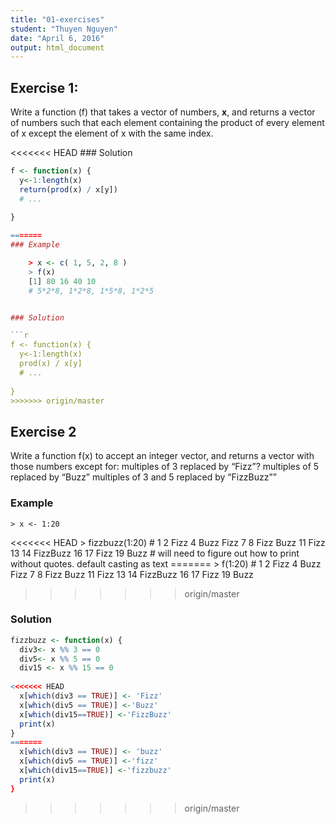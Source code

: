 ```yaml
---
title: "01-exercises"
student: "Thuyen Nguyen"
date: "April 6, 2016"
output: html_document
---
```



## Exercise 1:

Write a function (f) that takes a vector of numbers, **x**, and returns a vector of numbers such that each element containing the product of every element of x except the element of x with the same index. 


<<<<<<< HEAD
### Solution 

```r

f <- function(x) {
  y<-1:length(x)
  return(prod(x) / x[y])
  # ...
  
}

=======
### Example 

    > x <- c( 1, 5, 2, 8 ) 
    > f(x) 
    [1] 80 16 40 10
    # 5*2*8, 1*2*8, 1*5*8, 1*2*5  


### Solution 

```r
f <- function(x) {
  y<-1:length(x)
  prod(x) / x[y]
  # ...
  
}
>>>>>>> origin/master
```
    


## Exercise 2

Write a function f(x) to accept an integer vector, and returns a vector with those numbers except for: 
   multiples of 3 replaced by "Fizz"? 
   multiples of 5 replaced by "Buzz" 
   multiples of 3 and 5 replaced by "FizzBuzz""
   
### Example

    > x <- 1:20
<<<<<<< HEAD
    > fizzbuzz(1:20) 
    # 1 2 Fizz 4 Buzz Fizz 7 8 Fizz Buzz 11 Fizz 13 14 FizzBuzz 16 17 Fizz 19 Buzz
    # will need to figure out how to print without quotes.  default casting as text
=======
    > f(1:20) 
    # 1 2 Fizz 4 Buzz Fizz 7 8 Fizz Buzz 11 Fizz 13 14 FizzBuzz 16 17 Fizz 19 Buzz

>>>>>>> origin/master

### Solution

```r
fizzbuzz <- function(x) {
  div3<- x %% 3 == 0
  div5<- x %% 5 == 0
  div15 <- x %% 15 == 0
  
<<<<<<< HEAD
  x[which(div3 == TRUE)] <- 'Fizz'
  x[which(div5 == TRUE)] <-'Buzz'
  x[which(div15==TRUE)] <-'FizzBuzz'
  print(x)
}
=======
  x[which(div3 == TRUE)] <- 'buzz'
  x[which(div5 == TRUE)] <-'fizz'
  x[which(div15==TRUE)] <-'fizzbuzz'
  print(x)
}

```
>>>>>>> origin/master
